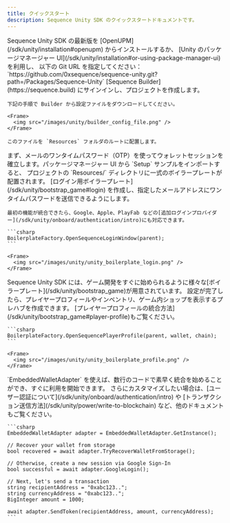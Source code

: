 ```yaml
---
title: クイックスタート
description: Sequence Unity SDK のクイックスタートドキュメントです。
---
```


<Steps>
  <Step title="Unity SDK のインストール">
    Sequence Unity SDK の最新版を [OpenUPM](/sdk/unity/installation#openupm) からインストールするか、
    [Unity のパッケージマネージャー UI](/sdk/unity/installation#or-using-package-manager-ui) を利用し、
    以下の Git URL を指定してください：`https://github.com/0xsequence/sequence-unity.git?path=/Packages/Sequence-Unity`
  </Step>

  <Step title="SDK の設定">
    [Sequence Builder](https://sequence.build) にサインインし、プロジェクトを作成します。

    下記の手順で Builder から設定ファイルをダウンロードしてください。

    <Frame>
      <img src="/images/unity/builder_config_file.png" />
    </Frame>

    このファイルを `Resources` フォルダのルートに配置します。
  </Step>

  <Step title="ログイン処理の統合">
    まず、メールのワンタイムパスワード（OTP）を使ってウォレットセッションを確立します。パッケージマネージャー UI から `Setup` サンプルをインポートすると、
    プロジェクトの `Resources/` ディレクトリに一式のボイラープレートが配置されます。
    [ログイン用ボイラープレート](/sdk/unity/bootstrap_game#login) を作成し、指定したメールアドレスにワンタイムパスワードを送信できるようにします。

    最初の機能が統合できたら、Google、Apple、PlayFab などの[追加ログインプロバイダー](/sdk/unity/onboard/authentication/intro)にも対応できます。

    ```csharp
    BoilerplateFactory.OpenSequenceLoginWindow(parent);
    ```

    <Frame>
      <img src="/images/unity/unity_boilerplate_login.png" />
    </Frame>
  </Step>

  <Step title="Sequence の機能をテストする">
    Sequence Unity SDK には、ゲーム開発をすぐに始められるように様々な[ボイラープレート](/sdk/unity/bootstrap_game)が用意されています。
    設定が完了したら、プレイヤープロフィールやインベントリ、ゲーム内ショップを表示するプレハブを作成できます。
    [プレイヤープロフィールの統合方法](/sdk/unity/bootstrap_game#player-profile)もご覧ください。

    ```csharp
    BoilerplateFactory.OpenSequencePlayerProfile(parent, wallet, chain);
    ```

    <Frame>
      <img src="/images/unity/unity_boilerplate_profile.png" />
    </Frame>
  </Step>

  <Step title="自分で統合する">
    `EmbeddedWalletAdapter` を使えば、数行のコードで素早く統合を始めることができ、すぐに利用を開始できます。
    さらにカスタマイズしたい場合は、[ユーザー認証について](/sdk/unity/onboard/authentication/intro) や [トランザクション送信方法](/sdk/unity/power/write-to-blockchain) など、他のドキュメントもご覧ください。

    ```csharp
    EmbeddedWalletAdapter adapter = EmbeddedWalletAdapter.GetInstance();

    // Recover your wallet from storage
    bool recovered = await adapter.TryRecoverWalletFromStorage();

    // Otherwise, create a new session via Google Sign-In
    bool successful = await adapter.GoogleLogin();

    // Next, let's send a transaction
    string recipientAddress = "0xabc123..";
    string currencyAddress = "0xabc123..";
    BigInteger amount = 1000;

    await adapter.SendToken(recipientAddress, amount, currencyAddress);
    ```
  </Step>
</Steps>
